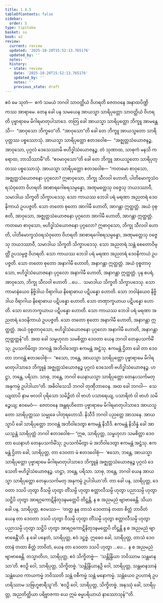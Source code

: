 ```yaml
---
title: 1.4.5
tableOfContents: false
sidebar:
  order: 5
type: tipitaka
basket: su
book: a2
review:
  current: review
  updated: '2025-10-20T15:52:13.765176'
  updated_by: ''
  notes: ''
  history:
  - state: review
    date: '2025-10-20T15:52:13.765176'
    updated_by: ''
    notes: ''
    previous_state: draft
---
```



<DynamicBreadcrumb />


<ReviewStatus review={frontmatter.review} showDetails={true} />

<HypothesisAnnotation frontmatter={frontmatter} />

<Division number="37" book="a2" e="ch" v="15" p="64">

<Paragraph number="79" book="a2">
ဧဝံ မေ သုတံ—  ဧကံ သမယံ ဘဂဝါ သာဝတ္ထိယံ ဝိဟရတိ ဇေတဝနေ အနာထပိဏ္ဍိကဿ အာရာမေ. တေန ခေါ ပန သမယေန အာယသ္မာ သာရိပုတ္တော သာဝတ္ထိယံ ဝိဟရတိ ပုဗ္ဗာရာမေ မိဂါရမာတုပါသာဒေ. တတြ ခေါ အာယသ္မာ သာရိပုတ္တော ဘိက္ခူ အာမန္တေသိ—  “အာဝုသော ဘိက္ခဝေ”တိ. “အာဝုသော”တိ ခေါ တေ ဘိက္ခူ အာယသ္မတော သာရိပုတ္တဿ ပစ္စဿောသုံ. အာယသ္မာ သာရိပုတ္တော ဧတဒဝေါစ—  “အဇ္ဈတ္တသံယောဇနဉ္စ, အာဝုသော, ပုဂ္ဂလံ ဒေသေဿာမိ ဗဟိဒ္ဓါသံယောဇနဉ္စ. တံ သုဏာထ, သာဓုကံ မနသိ ကရောထ, ဘာသိဿာမီ”တိ. “ဧဝမာဝုသော”တိ ခေါ တေ ဘိက္ခူ အာယသ္မတော သာရိပုတ္တဿ ပစ္စဿောသုံ. အာယသ္မာ သာရိပုတ္တော ဧတဒဝေါစ—
</Paragraph>

<Paragraph number="80" book="a2">
“ကတမော စာဝုသော, အဇ္ဈတ္တသံယောဇနော ပုဂ္ဂလော? ဣဓာဝုသော, ဘိက္ခု သီလဝါ ဟောတိ, ပါတိမောက္ခသံဝရသံဝုတော ဝိဟရတိ အာစာရဂေါစရသမ္ပန္နော, အဏုမတ္တေသု ဝဇ္ဇေသု ဘယဒဿာဝီ, သမာဒါယ သိက္ခတိ သိက္ခာပဒေသု. သော ကာယဿ ဘေဒါ ပရံ မရဏာ အညတရံ ဒေဝနိကာယံ ဥပပဇ္ဇတိ. သော တတော စုတော အာဂါမီ ဟောတိ, အာဂန္တာ ဣတ္ထတ္တံ. အယံ ဝုစ္စတိ, အာဝုသော, အဇ္ဈတ္တသံယောဇနော ပုဂ္ဂလော အာဂါမီ ဟောတိ, အာဂန္တာ ဣတ္ထတ္တံ.
</Paragraph>

<Paragraph number="81" book="a2">
ကတမော စာဝုသော, ဗဟိဒ္ဓါသံယောဇနော ပုဂ္ဂလော? ဣဓာဝုသော, ဘိက္ခု သီလဝါ ဟောတိ, ပါတိမောက္ခသံဝရသံဝုတော ဝိဟရတိ အာစာရဂေါစရသမ္ပန္နော, အဏုမတ္တေသု ဝဇ္ဇေသု ဘယဒဿာဝီ, သမာဒါယ သိက္ခတိ သိက္ခာပဒေသု. သော အညတရံ သန္တံ စေတောဝိမုတ္တိံ ဥပသမ္ပဇ္ဇ ဝိဟရတိ. သော ကာယဿ ဘေဒါ ပရံ မရဏာ အညတရံ ဒေဝနိကာယံ ဥပပဇ္ဇတိ. သော တတော စုတော အနာဂါမီ ဟောတိ, အနာဂန္တာ ဣတ္ထတ္တံ. အယံ ဝုစ္စတာဝုသော, ဗဟိဒ္ဓါသံယောဇနော ပုဂ္ဂလော အနာဂါမီ ဟောတိ, အနာဂန္တာ ဣတ္ထတ္တံ.
</Paragraph>

<Paragraph number="82" book="a2">
ပုန စပရံ, အာဝုသော, ဘိက္ခု သီလဝါ ဟောတိ …ပေ…  သမာဒါယ သိက္ခတိ သိက္ခာပဒေသု. သော ကာမာနံယေဝ နိဗ္ဗိဒါယ ဝိရာဂါယ နိရောဓာယ ပဋိပန္နော ဟောတိ. သော ဘဝါနံယေဝ နိဗ္ဗိဒါယ ဝိရာဂါယ နိရောဓာယ ပဋိပန္နော ဟောတိ. သော တဏှာက္ခယာယ ပဋိပန္နော ဟောတိ. သော လောဘက္ခယာယ ပဋိပန္နော ဟောတိ. သော ကာယဿ ဘေဒါ ပရံ မရဏာ အညတရံ ဒေဝနိကာယံ ဥပပဇ္ဇတိ. သော တတော စုတော အနာဂါမီ ဟောတိ, အနာဂန္တာ ဣတ္ထတ္တံ. အယံ ဝုစ္စတာဝုသော, ဗဟိဒ္ဓါသံယောဇနော ပုဂ္ဂလော အနာဂါမီ ဟောတိ, အနာဂန္တာ ဣတ္ထတ္တန်”တိ.
</Paragraph>

<Paragraph number="83" book="a2">
အထ ခေါ သမ္ဗဟုလာ သမစိတ္တာ ဒေဝတာ ယေန ဘဂဝါ တေနုပသင်္ကမိံသု; ဥပသင်္ကမိတွာ ဘဂဝန္တံ အဘိဝါဒေတွာ ဧကမန္တံ အဋ္ဌံသု. ဧကမန္တံ ဌိတာ ခေါ တာ ဒေဝတာ ဘဂဝန္တံ ဧတဒဝေါစုံ—  “ဧသော, ဘန္တေ, အာယသ္မာ သာရိပုတ္တော ပုဗ္ဗာရာမေ မိဂါရမာတုပါသာဒေ ဘိက္ခူနံ အဇ္ဈတ္တသံယောဇနဉ္စ ပုဂ္ဂလံ ဒေသေတိ ဗဟိဒ္ဓါသံယောဇနဉ္စ. ဟဋ္ဌာ, ဘန္တေ, ပရိသာ. သာဓု, ဘန္တေ, ဘဂဝါ ယေနာယသ္မာ သာရိပုတ္တော တေနုပသင်္ကမတု အနုကမ္ပံ ဥပါဒါယာ”တိ. အဓိဝါသေသိ ဘဂဝါ တုဏှီဘာဝေန. အထ ခေါ ဘဂဝါ—  သေယျထာပိ နာမ ဗလဝါ ပုရိသော သမိဉ္ဇိတံ ဝါ ဗာဟံ ပသာရေယျ, ပသာရိတံ ဝါ ဗာဟံ သမိဉ္ဇေယျ; ဧဝမေဝံ—  ဇေတဝနေ အန္တရဟိတော ပုဗ္ဗာရာမေ မိဂါရမာတုပါသာဒေ အာယသ္မတော သာရိပုတ္တဿ သမ္မုခေ ပါတုရဟောသိ. နိသီဒိ ဘဂဝါ ပညတ္တေ အာသနေ. အာယသ္မာပိ ခေါ သာရိပုတ္တော ဘဂဝန္တံ အဘိဝါဒေတွာ ဧကမန္တံ နိသီဒိ. ဧကမန္တံ နိသိန္နံ ခေါ အာယသ္မန္တံ သာရိပုတ္တံ ဘဂဝါ ဧတဒဝေါစ—
</Paragraph>

<Paragraph number="84" book="a2">
“ဣဓ, သာရိပုတ္တ, သမ္ဗဟုလာ သမစိတ္တာ ဒေဝတာ ယေနာဟံ တေနုပသင်္ကမိံသု; ဥပသင်္ကမိတွာ မံ အဘိဝါဒေတွာ ဧကမန္တံ အဋ္ဌံသု. ဧကမန္တံ ဌိတာ ခေါ, သာရိပုတ္တ, တာ ဒေဝတာ မံ ဧတဒဝေါစုံ—  ‘ဧသော, ဘန္တေ, အာယသ္မာ သာရိပုတ္တော ပုဗ္ဗာရာမေ မိဂါရမာတုပါသာဒေ ဘိက္ခူနံ အဇ္ဈတ္တသံယောဇနဉ္စ ပုဂ္ဂလံ ဒေသေတိ ဗဟိဒ္ဓါသံယောဇနဉ္စ. ဟဋ္ဌာ, ဘန္တေ, ပရိသာ. သာဓု, ဘန္တေ, ဘဂဝါ ယေန အာယသ္မာ သာရိပုတ္တော တေနုပသင်္ကမတု အနုကမ္ပံ ဥပါဒါယာ’တိ. တာ ခေါ ပန, သာရိပုတ္တ, ဒေဝတာ ဒသပိ ဟုတွာ ဝီသမ္ပိ ဟုတွာ တိံသမ္ပိ ဟုတွာ စတ္တာလီသမ္ပိ ဟုတွာ ပညာသမ္ပိ ဟုတွာ သဋ္ဌိပိ ဟုတွာ အာရဂ္ဂကောဋိနိတုဒနမတ္တေပိ တိဋ္ဌန္တိ, န စ အညမညံ ဗျာဗာဓေန္တိ. သိယာ ခေါ ပန, သာရိပုတ္တ, ဧဝမဿ—  ‘တတ္ထ နူန တာသံ ဒေဝတာနံ တထာ စိတ္တံ ဘာဝိတံ ယေန တာ ဒေဝတာ ဒသပိ ဟုတွာ ဝီသမ္ပိ ဟုတွာ တိံသမ္ပိ ဟုတွာ စတ္တာလီသမ္ပိ ဟုတွာ ပညာသမ္ပိ ဟုတွာ သဋ္ဌိပိ ဟုတွာ အာရဂ္ဂကောဋိနိတုဒနမတ္တေပိ တိဋ္ဌန္တိ န စ အညမညံ ဗျာဗာဓေန္တီ’တိ. န ခေါ ပနေတံ, သာရိပုတ္တ, ဧဝံ ဒဋ္ဌဗ္ဗံ. ဣဓေဝ ခေါ, သာရိပုတ္တ, တာသံ ဒေဝတာနံ တထာ စိတ္တံ ဘာဝိတံ, ယေန တာ ဒေဝတာ ဒသပိ ဟုတွာ …ပေ…  န စ အညမညံ ဗျာဗာဓေန္တိ. တသ္မာတိဟ, သာရိပုတ္တ, ဧဝံ သိက္ခိတဗ္ဗံ—  ‘သန္တိန္ဒြိယာ ဘဝိဿာမ သန္တမာနသာ’တိ. ဧဝဉှိ ဝေါ, သာရိပုတ္တ, သိက္ခိတဗ္ဗံ. ‘သန္တိန္ဒြိယာနဉှိ ဝေါ, သာရိပုတ္တ, သန္တမာနသာနံ သန္တံယေဝ ကာယကမ္မံ ဘဝိဿတိ သန္တံ ဝစီကမ္မံ သန္တံ မနောကမ္မံ. သန္တံယေဝ ဥပဟာရံ ဥပဟရိဿာမ သဗြဟ္မစာရီသူ’တိ. ‘ဧဝဉှိ ဝေါ, သာရိပုတ္တ, သိက္ခိတဗ္ဗံ. အနဿုံ ခေါ, သာရိပုတ္တ, အညတိတ္ထိယာ ပရိဗ္ဗာဇကာ ယေ ဣမံ ဓမ္မပရိယာယံ နာဿောသုန်’”တိ.
</Paragraph>
</Division>